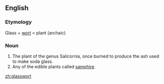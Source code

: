 ==English==
{{wikipedia}}
===Etymology===
Glass + [[wort]] = plant (archaic)

===Noun===

{{en-noun}}

# The plant of the genus Salicornia, once burned to produce the ash used to make soda glass.
# Any of the edible plants called [[samphire]].

[[zh:glasswort]]